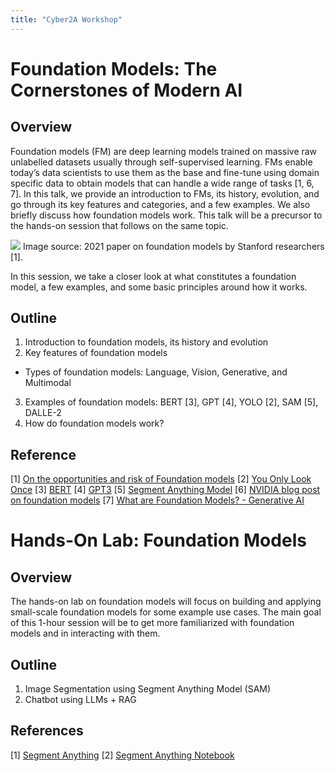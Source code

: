 ```yaml
---
title: "Cyber2A Workshop"
---
```


# Foundation Models: The Cornerstones of Modern AI

## Overview

Foundation models (FM) are deep learning models trained on massive raw unlabelled datasets usually through self-supervised learning. FMs enable today’s data scientists to use them as the base and fine-tune using domain specific data to obtain models that can handle a wide range of tasks [1, 6, 7]. In this talk, we provide an introduction to FMs, its history, evolution, and go through its key features and categories, and a few examples. We also briefly discuss how foundation models work. This talk will be a precursor to the hands-on session that follows on the same topic.

![](images/schedule-draft.png)
Image source: 2021 paper on foundation models by Stanford researchers [1].

In this session, we take a closer look at what constitutes a foundation model, a few examples, and some basic principles around how it works.

## Outline 
1. Introduction to foundation models, its history and evolution
2. Key features of foundation models
  * Types of foundation models: Language, Vision, Generative, and Multimodal
3. Examples of foundation models: BERT [3], GPT [4], YOLO [2], SAM [5], DALLE-2
4. How do foundation models work?

## Reference 
[1] [On the opportunities and risk of Foundation models](https://arxiv.org/abs/2108.07258) 
[2] [You Only Look Once](https://arxiv.org/abs/1506.02640) 
[3] [BERT](https://arxiv.org/abs/1810.04805)
[4] [GPT3](https://arxiv.org/abs/2005.14165)
[5] [Segment Anything Model](https://segment-anything.com/)
[6] [NVIDIA blog post on foundation models](https://blogs.nvidia.com/blog/what-are-foundation-models/)
[7] [What are Foundation Models? - Generative AI](https://aws.amazon.com/what-is/foundation-models/)

# Hands-On Lab: Foundation Models

## Overview
The hands-on lab on foundation models will focus on building and applying small-scale foundation models for some example use cases. The main goal of this 1-hour session will be to get more familiarized with foundation models and in interacting with them.

## Outline
1. Image Segmentation using Segment Anything Model (SAM)
2. Chatbot using LLMs + RAG

## References
[1] [Segment Anything](https://segment-anything.com/)
[2] [Segment Anything Notebook](https://github.com/facebookresearch/segment-anything/tree/main/notebooks)
